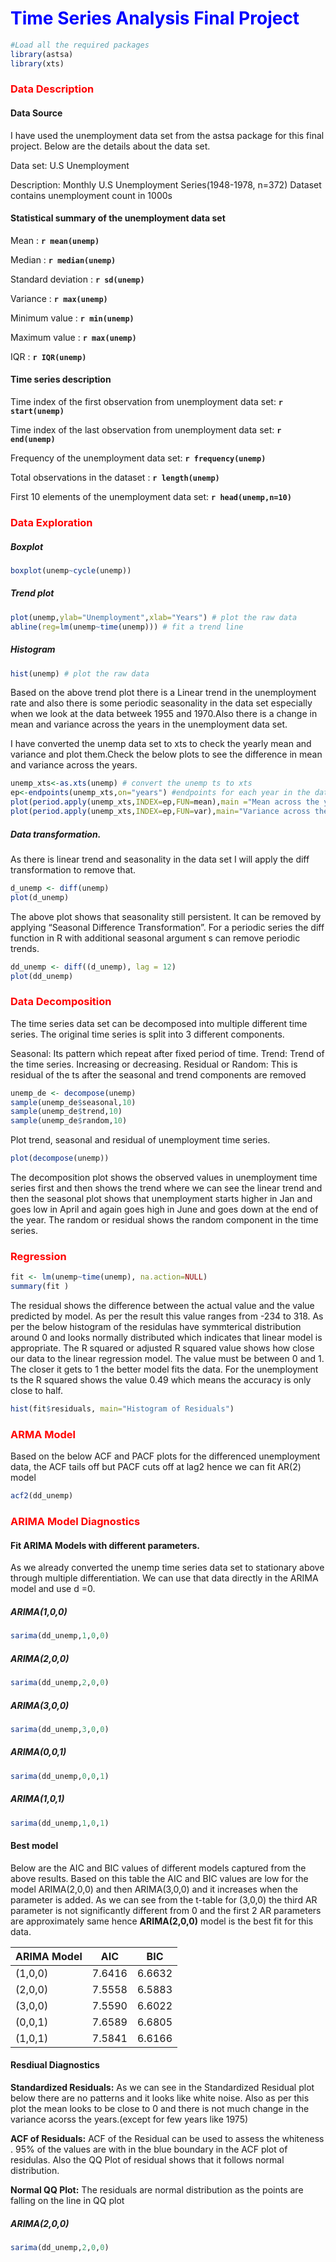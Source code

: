 # <span style="color:blue"> Time Series Analysis Final Project  </span>
```r
#Load all the required packages
library(astsa)
library(xts)
```

### <span style="color:red"> Data Description </span>


#### Data Source

I have used the unemployment data set from the astsa package for this final project. Below are the details about the data set.

Data set: U.S Unemployment

Description: Monthly U.S Unemployment Series(1948-1978, n=372)
Dataset contains unemployment count in 1000s

#### Statistical summary of the unemployment data set


Mean                  : **`r mean(unemp)`**

Median                : **`r median(unemp)`**

Standard deviation    : **`r sd(unemp)`**

Variance              : **`r max(unemp)`**

Minimum value         : **`r min(unemp)`**

Maximum value         : **`r max(unemp)`**

IQR                   : **`r IQR(unemp)`**


#### Time series description

Time index of the first observation from unemployment data set: **`r start(unemp)`**

Time index of the last observation from unemployment data set: **`r end(unemp)`**

Frequency of the unemployment data set: **`r frequency(unemp)`**

Total observations in the dataset : **`r length(unemp)`**

First 10 elements of the unemployment data set:
**`r head(unemp,n=10)`**


### <span style="color:red"> Data Exploration </span>

##### Boxplot  
```r
boxplot(unemp~cycle(unemp))
```

##### Trend plot
```r
plot(unemp,ylab="Unemployment",xlab="Years") # plot the raw data
abline(reg=lm(unemp~time(unemp))) # fit a trend line
```

##### Histogram
```r
hist(unemp) # plot the raw data
```

Based on the above trend plot there is a Linear trend in the unemployment rate and also there is some periodic seasonality in the data set especially when we look at the data betweek 1955 and 1970.Also there is a change in mean and variance across the years in the unemployment data set. 


I have converted the unemp data set to xts to check the yearly mean and variance and plot them.Check the below plots to see the difference in mean and variance across the years.

```r
unemp_xts<-as.xts(unemp) # convert the unemp ts to xts
ep<-endpoints(unemp_xts,on="years") #endpoints for each year in the dataset
plot(period.apply(unemp_xts,INDEX=ep,FUN=mean),main ="Mean across the years") # plot mean
plot(period.apply(unemp_xts,INDEX=ep,FUN=var),main="Variance across the years") #Plot variance
```

##### Data transformation.

As there is linear trend and seasonality in the data set I will apply the diff transformation to remove that.

```r
d_unemp <- diff(unemp)
plot(d_unemp)
```

The above plot shows that seasonality still persistent. It can be removed by applying "Seasonal Difference Transformation". For a periodic series the diff function in R with additional seasonal argument s can remove periodic trends. 

```r
dd_unemp <- diff((d_unemp), lag = 12)  
plot(dd_unemp)
```



### <span style="color:red"> Data Decomposition </span>

The time series data set can be decomposed into multiple different time series. The original time series is split into 3 different components.

Seasonal: Its pattern which repeat after fixed period of time.
Trend: Trend of the time series. Increasing or decreasing.
Residual or Random: This is residual of the ts after the seasonal and trend components are removed

```r
unemp_de <- decompose(unemp)
sample(unemp_de$seasonal,10)
sample(unemp_de$trend,10)
sample(unemp_de$random,10)
```

Plot trend, seasonal and residual of unemployment time series.  

```r
plot(decompose(unemp))
```

The decomposition plot shows the observed values in unemployment time series first and then shows the trend where we can see the linear trend and then the seasonal plot shows that unemployment starts higher in Jan and goes low in April and again goes high in June and goes down at the end of the year. The random or residual shows the random component in the time series.



### <span style="color:red"> Regression </span>

```r
fit <- lm(unemp~time(unemp), na.action=NULL)
summary(fit )
```

The residual shows the difference between the actual value and the value predicted by model. As per the result this value ranges from -234 to 318. As per the below histogram of the residulas have symmterical distribution around 0 and looks normally distributed which indicates that linear model is appropriate. The R squared or adjusted R squared value shows how close our data to the linear regression model. The value must be between 0 and 1. The closer it gets to 1 the better model fits the data. For the unemployment ts the R squared shows the value 0.49 which means the accuracy is only close to half.

```r
hist(fit$residuals, main="Histogram of Residuals")
```


### <span style="color:red"> ARMA Model </span>

Based on the below ACF and PACF plots for the differenced unemployment data, the ACF tails off but PACF cuts off at lag2 hence we can fit AR(2) model

```r
acf2(dd_unemp)
```



### <span style="color:red"> ARIMA Model Diagnostics</span>


#### Fit ARIMA Models with different parameters.

As we already converted the unemp time series data set to stationary above through multiple differentiation. We can use that data directly in the ARIMA model and use d =0.


##### ARIMA(1,0,0)
```r
sarima(dd_unemp,1,0,0)
```

##### ARIMA(2,0,0)
```r
sarima(dd_unemp,2,0,0)
```

##### ARIMA(3,0,0)
```r
sarima(dd_unemp,3,0,0)
```

##### ARIMA(0,0,1)
```r
sarima(dd_unemp,0,0,1)
```

##### ARIMA(1,0,1)
```r
sarima(dd_unemp,1,0,1)
```



#### Best model
Below are the AIC and BIC values of different models captured from the above results. Based on this table the AIC and BIC values are low for the model ARIMA(2,0,0) and then ARIMA(3,0,0) and it increases when the parameter is added. As we can see from the t-table for (3,0,0) the third AR parameter is not significantly different from 0 and the first 2 AR parameters are approximately same hence **ARIMA(2,0,0)**  model is the best fit for this data.

ARIMA Model   |     AIC       |   BIC      |
------------- | ------------- | ---------- |
   (1,0,0)    |    7.6416     |   6.6632   |
   (2,0,0)    |    7.5558     |   6.5883   |
   (3,0,0)    |    7.5590     |   6.6022   |
   (0,0,1)    |    7.6589     |   6.6805   |
   (1,0,1)    |    7.5841     |   6.6166   |   
   

#### Resdiual Diagnostics

**Standardized Residuals:**
As we can see in the Standardized Residual plot below there are no patterns and it looks like white noise. Also as per this plot the mean looks to be close to 0 and there is not much change in the variance acorss the years.(except for few years like 1975)

**ACF of Residuals:**
ACF of the Residual can be used to assess the whiteness . 95% of the values are with in the blue boundary in the ACF plot of residulas. Also the QQ Plot of residual shows that it follows normal distribution. 

**Normal QQ Plot:**
The residuals are normal distribution as the points are falling on the line in QQ plot


##### ARIMA(2,0,0)
```r
sarima(dd_unemp,2,0,0)
```





